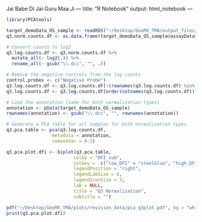 Jai Babe Di
Jai Guru Maa Ji
---
title: "R Notebook"
output: html_notebook
---

```r
library(PCAtools)
```


```r
target_demoData_OS_sample <- readRDS("~/Desktop/GeoMX_TMA/output_files/revision_data/01_normalized_OS_samples_filtered.RDS")
q3.norm.counts.df <- as.data.frame(target_demoData_OS_sample@assayData$q_norm)

```

```r
# Convert counts to log2
q3.log.counts.df <- q3.norm.counts.df %>% 
  mutate_all(~ log2(.)) %>% 
  rename_all(~ gsub("\\.dcc", "", .))

# Remove the negative controls from the log counts
control.probes <- c("Negative Probe")
q3.log.counts.df <- q3.log.counts.df[!(rownames(q3.log.counts.df) %in% control.probes), ]
q3.log.counts.df <- q3.log.counts.df[order(colnames(q3.log.counts.df))]

# Load the annotation (same for both normalization types)
annotation <- pData(target_demoData_OS_sample)
rownames(annotation) <- gsub("\\.dcc", "", rownames(annotation))

# Generate a PCA table for all samples for both normalization types
q3.pca.table <- pca(q3.log.counts.df, 
                 metadata = annotation, 
                 removeVar = 0.1)

q3.pca.plot.dfi <- biplot(q3.pca.table, 
                         colby = "DFI_sum", 
                         colkey =  c("low_DFI" = "steelblue", "high_DFI" = "tomato"),
                         legendPosition = "right", 
                         legendLabSize = 6, 
                         legendIconSize = 3, 
                         lab = NULL,
                         title = "Q3 Normalization", 
                         subtitle = "")

pdf("~/Desktop/GeoMX_TMA/plots/revision_data/pca_q3plot.pdf", bg = "white", height = 5 , width = 6)
print(q3.pca.plot.dfi)
```

